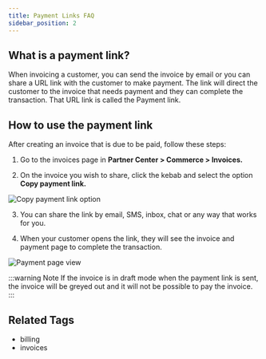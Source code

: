 ```yaml
---
title: Payment Links FAQ
sidebar_position: 2
---
```


## What is a payment link?

When invoicing a customer, you can send the invoice by email or you can share a URL link with the customer to make payment. The link will direct the customer to the invoice that needs payment and they can complete the transaction. That URL link is called the Payment link.

## How to use the payment link

After creating an invoice that is due to be paid, follow these steps:

1. Go to the invoices page in **Partner Center > Commerce > Invoices.**

2. On the invoice you wish to share, click the kebab and select the option **Copy payment link.**

![Copy payment link option](./img/commerce/payment-links/copy-payment-link.png)

3. You can share the link by email, SMS, inbox, chat or any way that works for you.

4. When your customer opens the link, they will see the invoice and payment page to complete the transaction.

![Payment page view](./img/commerce/payment-links/payment-page.png)

:::warning Note
If the invoice is in draft mode when the payment link is sent, the invoice will be greyed out and it will not be possible to pay the invoice.
:::

## Related Tags
- billing
- invoices